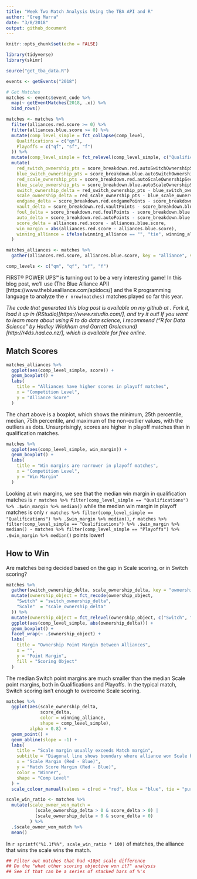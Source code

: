 ```yaml
---
title: "Week Two Match Analysis Using the TBA API and R"
author: "Greg Marra"
date: "3/8/2018"
output: github_document
---
```


```r
knitr::opts_chunk$set(echo = FALSE)

library(tidyverse)
library(skimr)

source("get_tba_data.R")

events <- getEvents("2018")

# Get Matches
matches <- events$event_code %>% 
  map(~ getEventMatches(2018, .x)) %>%
  bind_rows()

matches <- matches %>%
  filter(alliances.red.score >= 0) %>%
  filter(alliances.blue.score >= 0) %>%
  mutate(comp_level_simple = fct_collapse(comp_level,
    Qualifications = c("qm"),
    Playoffs = c("qf", "sf", "f")
  )) %>%
  mutate(comp_level_simple = fct_relevel(comp_level_simple, c("Qualifications", "Playoffs"))) %>%
  mutate(
    red_switch_ownership_pts = score_breakdown.red.autoSwitchOwnershipSec * 2 + score_breakdown.red.teleopSwitchOwnershipSec,
    blue_switch_ownership_pts = score_breakdown.blue.autoSwitchOwnershipSec * 2 + score_breakdown.blue.teleopSwitchOwnershipSec,
    red_scale_ownership_pts = score_breakdown.red.autoScaleOwnershipSec * 2 + score_breakdown.red.teleopScaleOwnershipSec,
    blue_scale_ownership_pts = score_breakdown.blue.autoScaleOwnershipSec * 2 + score_breakdown.blue.teleopScaleOwnershipSec,
    switch_ownership_delta = red_switch_ownership_pts - blue_switch_ownership_pts,
    scale_ownership_delta = red_scale_ownership_pts - blue_scale_ownership_pts,
    endgame_delta = score_breakdown.red.endgamePoints - score_breakdown.blue.endgamePoints,
    vault_delta = score_breakdown.red.vaultPoints - score_breakdown.blue.vaultPoints,
    foul_delta = score_breakdown.red.foulPoints - score_breakdown.blue.foulPoints,
    auto_delta = score_breakdown.red.autoPoints - score_breakdown.blue.autoPoints,
    score_delta = alliances.red.score - alliances.blue.score,
    win_margin = abs(alliances.red.score - alliances.blue.score),
    winning_alliance = ifelse(winning_alliance == "", "tie", winning_alliance)
  )

matches_alliances <- matches %>%
  gather(alliances.red.score, alliances.blue.score, key = "alliance", value = "score")

comp_levels <- c("qm", "qf", "sf", "f")
```

FIRST® POWER UPS℠ is turning out to be a very interesting game! In this blog post, we'll use (The Blue Alliance API)[https://www.thebluealliance.com/apidocs/] and the R programming language to analyze the `r nrow(matches)` matches played so far this year.

*The code that generated this blog post is available on my github at <LINK>. Fork it, load it up in (RStudio)[https://www.rstudio.com/], and try it out! If you want to learn more about using R to do data science, I recommend ("R for Data Science" by Hadley Wickham and Garrett Grolemund)[http://r4ds.had.co.nz/], which is available for free online.*

## Match Scores

```r
matches_alliances %>%
  ggplot(aes(comp_level_simple, score)) +
  geom_boxplot() +
  labs(
    title = "Alliances have higher scores in playoff matches",
    x = "Competition Level",
    y = "Alliance Score"
  )
```

The chart above is a boxplot, which shows the minimum, 25th percentile, median, 75th percentile, and maximum of the non-outlier values, with the outliers as dots. Unsurprisingly, scores are higher in playoff matches than in qualification matches.

```r
matches %>%
  ggplot(aes(comp_level_simple, win_margin)) +
  geom_boxplot() +
  labs(
    title = "Win margins are narrower in playoff matches",
    x = "Competition Level",
    y = "Win Margin"
  )
```

Looking at win margins, we see that the median win margin in qualification matches is `r matches %>% filter(comp_level_simple == "Qualifications") %>% .$win_margin %>% median()` while the median win margin in playoff matches is only `r matches %>% filter(comp_level_simple == "Qualifications") %>% .$win_margin %>% median()`, `r matches %>% filter(comp_level_simple == "Qualifications") %>% .$win_margin %>% median() - matches %>% filter(comp_level_simple == "Playoffs") %>% .$win_margin %>% median()` points lower!

## How to Win

Are matches being decided based on the gap in Scale scoring, or in Switch scoring?

```r
matches %>%
  gather(switch_ownership_delta, scale_ownership_delta, key = "ownership_object", value = "ownership_delta") %>%
  mutate(ownership_object = fct_recode(ownership_object,
    "Switch" = "switch_ownership_delta",
    "Scale"  = "scale_ownership_delta"
  )) %>%
  mutate(ownership_object = fct_relevel(ownership_object, c("Switch", "Scale")))%>%
  ggplot(aes(comp_level_simple, abs(ownership_delta))) +
  geom_boxplot() +
  facet_wrap(~ .$ownership_object) +
  labs(
    title = "Ownership Point Margin Between Alliances",
    x = "",
    y = "Point Margin",
    fill = "Scoring Object"
  )
```

The median Switch point margins are much smaller than the median Scale point margins, both in Qualifications and Playoffs. In the typical match, Switch scoring isn't enough to overcome Scale scoring.

```r
matches %>%
  ggplot(aes(scale_ownership_delta, 
             score_delta, 
             color = winning_alliance,
             shape = comp_level_simple),
         alpha = 0.8) +
  geom_point() + 
  geom_abline(slope = -1) +
  labs(
    title = "Scale margin usually exceeds Match margin",
    subtitle = "Diagonal line shows boundary where alliance won Scale but lost Match",
    x = "Scale Margin (Red - Blue)",
    y = "Match Score Margin (Red - Blue)",
    color = "Winner",
    shape = "Comp Level"
  ) + 
  scale_colour_manual(values = c(red = "red", blue = "blue", tie = "purple"))
```

```r
scale_win_ratio <- matches %>%
  mutate(scale_owner_won_match = 
           (scale_ownership_delta > 0 & score_delta > 0) |
           (scale_ownership_delta < 0 & score_delta < 0)
         ) %>%
  .$scale_owner_won_match %>%
  mean()
```

In `r sprintf("%1.1f%%", scale_win_ratio * 100)` of matches, the alliance that wins the scale wins the match.


```r
## Filter out matches that had <10pt scale difference
## Do the "what other scoring objective won it?" analysis
## See if that can be a series of stacked bars of %'s
```



